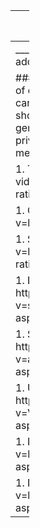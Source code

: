 
---
title: <b>Privacy Preserving ML</b>
order: 3
from: markdown+emoji
image: ../images/playlist_snap.png

---
_____________
### Summary
Pedagogic activities for companies wanting to adopt Privacy Preserving Machine Learning (PPML).

### The story
Privacy is increasingly becoming a concern with vast amounts of data and advanced ML/AI algorithms. There are several ways
in which ML can help preserve privacy. In this project at [CeADAR](https://ceadar.ie/), we created a series of short videos
covering the different ways like anonymization, synthetic data generation and differential privacy which can be used
to make data more private. We also created a short course on PPML accessible to CeADAR's members.
Below we list the pedagogic videos we created during the project.


1. Technical discussion with a few industry experts working on PPML
{{< video https://www.youtube.com/watch?v=HW_Q-YXzxvI aspect-ratio='21x9'>}}

1. Overview of PPML
{{< video https://www.youtube.com/watch?v=L8DjLVlFyZ8 aspect-ratio='21x9'>}}

1. Some use cases for PPML
{{< video https://www.youtube.com/watch?v=BdZNhO1TMUg&list=PLdyP9rwOUXT2o8oobrMef7XUb_hKIBpbc aspect-ratio='21x9'>}}

1. Does anonymization alone ensure privacy?
{{< video https://www.youtube.com/watch?v=swF2Y1kIQdU&list=PLdyP9rwOUXT2o8oobrMef7XUb_hKIBpbc&index=3 aspect-ratio='21x9'>}}

1. Synthetic Data Generation for privacy protection
{{< video  https://www.youtube.com/watch?v=aFKJvcpR3Sg&list=PLdyP9rwOUXT2o8oobrMef7XUb_hKIBpbc&index=4 aspect-ratio='21x9'>}}

1. Using Synthetic Data Vault library
{{< video https://www.youtube.com/watch?v=VD55NmNuhOw&list=PLdyP9rwOUXT2o8oobrMef7XUb_hKIBpbc&index=5 aspect-ratio='21x9'>}}

1. Differential Privacy: Part 1
{{< video https://www.youtube.com/watch?v=MttVwhexFrQ&list=PLdyP9rwOUXT2o8oobrMef7XUb_hKIBpbc&index=6 aspect-ratio='21x9'>}}

1. Differential Privacy: Part 2
{{< video https://www.youtube.com/watch?v=EtcuI-2eGpo&list=PLdyP9rwOUXT2o8oobrMef7XUb_hKIBpbc&index=7 aspect-ratio='21x9'>}}


-------------
